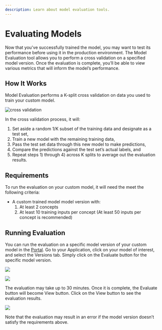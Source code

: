 ```yaml
---
description: Learn about model evaluation tools.
---
```


# Evaluating Models

Now that you've successfully trained the model, you may want to test its performance before using it in the production environment. The Model Evaluation tool allows you to perform a cross validation on a specified model version. Once the evaluation is complete, you’ll be able to view various metrics that will inform the model’s performance.

## How It Works

Model Evaluation performs a K-split cross validation on data you used to train your custom model.

![cross validation](/img/cross_validation.jpg)

In the cross validation process, it will: 
1. Set aside a random 1/K subset of the training data and designate as a test set, 
2. Train a new model with the remaining training data, 
3. Pass the test set data through this new model to make predictions, 
4. Compare the predictions against the test set’s actual labels, and 
5. Repeat steps 1\) through 4\) across K splits to average out the evaluation results.

## Requirements

To run the evaluation on your custom model, it will need the meet the following criteria:

* A custom trained model model version with:
  1. At least 2 concepts
  2. At least 10 training inputs per concept \(At least 50 inputs per concept is recommended\)

## Running Evaluation

You can run the evaluation on a specific model version of your custom model in the [Portal](https://clarifai.com/apps). Go to your Application, click on your model of interest, and select the Versions tab. Simply click on the Evaluate button for the specific model version.

![](/img/previewui-versions-new.png)

![](/img/preview-evaluate-new.png)

The evaluation may take up to 30 minutes. Once it is complete, the Evaluate button will become View button. Click on the View button to see the evaluation results.

![](/img/preview-view-new.png)

Note that the evaluation may result in an error if the model version doesn’t satisfy the requirements above.

